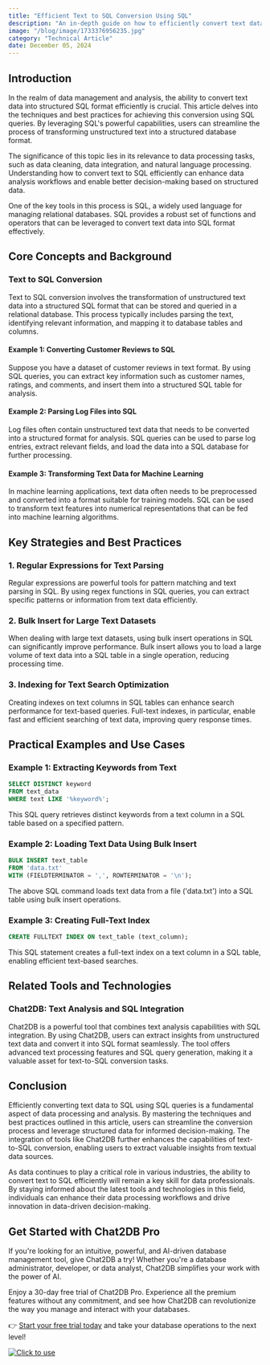 ```yaml
---
title: "Efficient Text to SQL Conversion Using SQL"
description: "An in-depth guide on how to efficiently convert text data to SQL using SQL queries."
image: "/blog/image/1733376956235.jpg"
category: "Technical Article"
date: December 05, 2024
---
```


## Introduction

In the realm of data management and analysis, the ability to convert text data into structured SQL format efficiently is crucial. This article delves into the techniques and best practices for achieving this conversion using SQL queries. By leveraging SQL's powerful capabilities, users can streamline the process of transforming unstructured text into a structured database format.

The significance of this topic lies in its relevance to data processing tasks, such as data cleaning, data integration, and natural language processing. Understanding how to convert text to SQL efficiently can enhance data analysis workflows and enable better decision-making based on structured data.

One of the key tools in this process is SQL, a widely used language for managing relational databases. SQL provides a robust set of functions and operators that can be leveraged to convert text data into SQL format effectively.

## Core Concepts and Background

### Text to SQL Conversion

Text to SQL conversion involves the transformation of unstructured text data into a structured SQL format that can be stored and queried in a relational database. This process typically includes parsing the text, identifying relevant information, and mapping it to database tables and columns.

#### Example 1: Converting Customer Reviews to SQL

Suppose you have a dataset of customer reviews in text format. By using SQL queries, you can extract key information such as customer names, ratings, and comments, and insert them into a structured SQL table for analysis.

#### Example 2: Parsing Log Files into SQL

Log files often contain unstructured text data that needs to be converted into a structured format for analysis. SQL queries can be used to parse log entries, extract relevant fields, and load the data into a SQL database for further processing.

#### Example 3: Transforming Text Data for Machine Learning

In machine learning applications, text data often needs to be preprocessed and converted into a format suitable for training models. SQL can be used to transform text features into numerical representations that can be fed into machine learning algorithms.

## Key Strategies and Best Practices

### 1. Regular Expressions for Text Parsing

Regular expressions are powerful tools for pattern matching and text parsing in SQL. By using regex functions in SQL queries, you can extract specific patterns or information from text data efficiently.

### 2. Bulk Insert for Large Text Datasets

When dealing with large text datasets, using bulk insert operations in SQL can significantly improve performance. Bulk insert allows you to load a large volume of text data into a SQL table in a single operation, reducing processing time.

### 3. Indexing for Text Search Optimization

Creating indexes on text columns in SQL tables can enhance search performance for text-based queries. Full-text indexes, in particular, enable fast and efficient searching of text data, improving query response times.

## Practical Examples and Use Cases

### Example 1: Extracting Keywords from Text

```sql
SELECT DISTINCT keyword
FROM text_data
WHERE text LIKE '%keyword%';
```

This SQL query retrieves distinct keywords from a text column in a SQL table based on a specified pattern.

### Example 2: Loading Text Data Using Bulk Insert

```sql
BULK INSERT text_table
FROM 'data.txt'
WITH (FIELDTERMINATOR = ',', ROWTERMINATOR = '\n');
```

The above SQL command loads text data from a file ('data.txt') into a SQL table using bulk insert operations.

### Example 3: Creating Full-Text Index

```sql
CREATE FULLTEXT INDEX ON text_table (text_column);
```

This SQL statement creates a full-text index on a text column in a SQL table, enabling efficient text-based searches.

## Related Tools and Technologies

### Chat2DB: Text Analysis and SQL Integration

Chat2DB is a powerful tool that combines text analysis capabilities with SQL integration. By using Chat2DB, users can extract insights from unstructured text data and convert it into SQL format seamlessly. The tool offers advanced text processing features and SQL query generation, making it a valuable asset for text-to-SQL conversion tasks.

## Conclusion

Efficiently converting text data to SQL using SQL queries is a fundamental aspect of data processing and analysis. By mastering the techniques and best practices outlined in this article, users can streamline the conversion process and leverage structured data for informed decision-making. The integration of tools like Chat2DB further enhances the capabilities of text-to-SQL conversion, enabling users to extract valuable insights from textual data sources.

As data continues to play a critical role in various industries, the ability to convert text to SQL efficiently will remain a key skill for data professionals. By staying informed about the latest tools and technologies in this field, individuals can enhance their data processing workflows and drive innovation in data-driven decision-making.

## Get Started with Chat2DB Pro

If you're looking for an intuitive, powerful, and AI-driven database management tool, give Chat2DB a try! Whether you're a database administrator, developer, or data analyst, Chat2DB simplifies your work with the power of AI.

Enjoy a 30-day free trial of Chat2DB Pro. Experience all the premium features without any commitment, and see how Chat2DB can revolutionize the way you manage and interact with your databases.

👉 [Start your free trial today](https://chat2db.ai/pricing) and take your database operations to the next level!


[![Click to use](/image/blog/bg/chat2db.jpg)](https://chat2db.ai)
